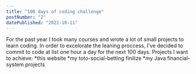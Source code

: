 ```yaml
---
title: "100 days of coding challenge"
postNumber: "2"
datePublished: "2021-10-11"
---
```


For the past year I took many courses and wrote a lot of small projects to learn coding. 
In order to excelorate the leaning proccess, I've decided to commit to code at list one hour a day for the next 100 days.
Projects I want to achieve:
*this website
*my toto-social-betting finilize
*my Java financial-system projects